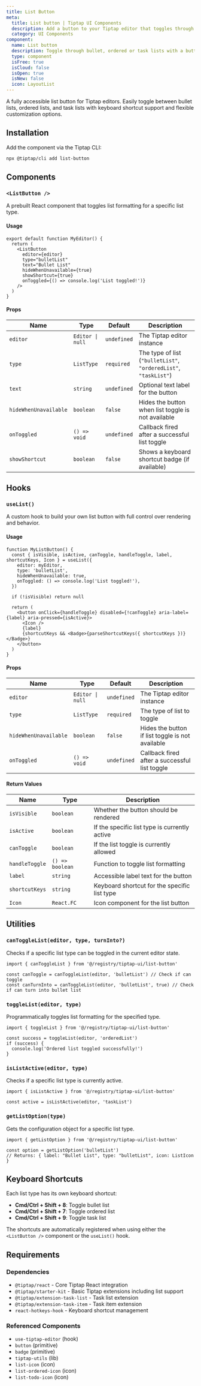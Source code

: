 ```yaml
---
title: List Button
meta:
  title: List button | Tiptap UI Components
  description: Add a button to your Tiptap editor that toggles through bullet, ordered or task lists. More in the docs.
  category: UI Components
component:
  name: List button
  description: Toggle through bullet, ordered or task lists with a button.
  type: component
  isFree: true
  isCloud: false
  isOpen: true
  isNew: false
  icon: LayoutList
---
```



A fully accessible list button for Tiptap editors. Easily toggle between bullet lists, ordered lists, and task lists with keyboard shortcut support and flexible customization options.

<CodeDemo isScrollable src="https://template.tiptap.dev/preview/tiptap-ui/list-button" />

## Installation

Add the component via the Tiptap CLI:

```bash
npx @tiptap/cli add list-button
```

## Components

### `<ListButton />`

A prebuilt React component that toggles list formatting for a specific list type.

#### Usage

```tsx
export default function MyEditor() {
  return (
    <ListButton
      editor={editor}
      type="bulletList"
      text="Bullet List"
      hideWhenUnavailable={true}
      showShortcut={true}
      onToggled={() => console.log('List toggled!')}
    />
  )
}
```

#### Props

| Name                  | Type             | Default     | Description                                                      |
| --------------------- | ---------------- | ----------- | ---------------------------------------------------------------- |
| `editor`              | `Editor \| null` | `undefined` | The Tiptap editor instance                                       |
| `type`                | `ListType`       | `required`  | The type of list (`"bulletList"`, `"orderedList"`, `"taskList"`) |
| `text`                | `string`         | `undefined` | Optional text label for the button                               |
| `hideWhenUnavailable` | `boolean`        | `false`     | Hides the button when list toggle is not available               |
| `onToggled`           | `() => void`     | `undefined` | Callback fired after a successful list toggle                    |
| `showShortcut`        | `boolean`        | `false`     | Shows a keyboard shortcut badge (if available)                   |

## Hooks

### `useList()`

A custom hook to build your own list button with full control over rendering and behavior.

#### Usage

```tsx
function MyListButton() {
  const { isVisible, isActive, canToggle, handleToggle, label, shortcutKeys, Icon } = useList({
    editor: myEditor,
    type: 'bulletList',
    hideWhenUnavailable: true,
    onToggled: () => console.log('List toggled!'),
  })

  if (!isVisible) return null

  return (
    <button onClick={handleToggle} disabled={!canToggle} aria-label={label} aria-pressed={isActive}>
      <Icon />
      {label}
      {shortcutKeys && <Badge>{parseShortcutKeys({ shortcutKeys })}</Badge>}
    </button>
  )
}
```

#### Props

| Name                  | Type             | Default     | Description                                      |
| --------------------- | ---------------- | ----------- | ------------------------------------------------ |
| `editor`              | `Editor \| null` | `undefined` | The Tiptap editor instance                       |
| `type`                | `ListType`       | `required`  | The type of list to toggle                       |
| `hideWhenUnavailable` | `boolean`        | `false`     | Hides the button if list toggle is not available |
| `onToggled`           | `() => void`     | `undefined` | Callback fired after a successful list toggle    |

#### Return Values

| Name           | Type            | Description                                   |
| -------------- | --------------- | --------------------------------------------- |
| `isVisible`    | `boolean`       | Whether the button should be rendered         |
| `isActive`     | `boolean`       | If the specific list type is currently active |
| `canToggle`    | `boolean`       | If the list toggle is currently allowed       |
| `handleToggle` | `() => boolean` | Function to toggle list formatting            |
| `label`        | `string`        | Accessible label text for the button          |
| `shortcutKeys` | `string`        | Keyboard shortcut for the specific list type  |
| `Icon`         | `React.FC`      | Icon component for the list button            |

## Utilities

### `canToggleList(editor, type, turnInto?)`

Checks if a specific list type can be toggled in the current editor state.

```tsx
import { canToggleList } from '@/registry/tiptap-ui/list-button'

const canToggle = canToggleList(editor, 'bulletList') // Check if can toggle
const canTurnInto = canToggleList(editor, 'bulletList', true) // Check if can turn into bullet list
```

### `toggleList(editor, type)`

Programmatically toggles list formatting for the specified type.

```tsx
import { toggleList } from '@/registry/tiptap-ui/list-button'

const success = toggleList(editor, 'orderedList')
if (success) {
  console.log('Ordered list toggled successfully!')
}
```

### `isListActive(editor, type)`

Checks if a specific list type is currently active.

```tsx
import { isListActive } from '@/registry/tiptap-ui/list-button'

const active = isListActive(editor, 'taskList')
```

### `getListOption(type)`

Gets the configuration object for a specific list type.

```tsx
import { getListOption } from '@/registry/tiptap-ui/list-button'

const option = getListOption('bulletList')
// Returns: { label: "Bullet List", type: "bulletList", icon: ListIcon }
```

## Keyboard Shortcuts

Each list type has its own keyboard shortcut:

- **Cmd/Ctrl + Shift + 8**: Toggle bullet list
- **Cmd/Ctrl + Shift + 7**: Toggle ordered list
- **Cmd/Ctrl + Shift + 9**: Toggle task list

The shortcuts are automatically registered when using either the `<ListButton />` component or the `useList()` hook.

## Requirements

### Dependencies

- `@tiptap/react` - Core Tiptap React integration
- `@tiptap/starter-kit` - Basic Tiptap extensions including list support
- `@tiptap/extension-task-list` - Task list extension
- `@tiptap/extension-task-item` - Task item extension
- `react-hotkeys-hook` - Keyboard shortcut management

### Referenced Components

- `use-tiptap-editor` (hook)
- `button` (primitive)
- `badge` (primitive)
- `tiptap-utils` (lib)
- `list-icon` (icon)
- `list-ordered-icon` (icon)
- `list-todo-icon` (icon)
